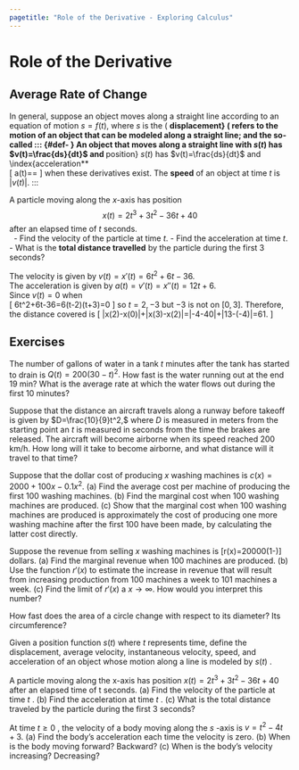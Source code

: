```yaml
---
pagetitle: "Role of the Derivative - Exploring Calculus"
---
```

# Role of the Derivative

## Average Rate of Change


In general, suppose an object moves along a straight line according to an equation of motion $s=f(t),$ where $s$ is the \index{displacement} (\index{directed distance} **displacement} (\index{directed distance** ) of the object from the origin at time $t.$  
The function $f$ that describes the motion is called the \index{position function} **position function**  of the object. 
In the time interval from $t=a$ to $t=a+h$  the change in position is $f(a+h)-f(a)$ and the \index{average velocity} **average velocity**  over this time interval is 
\[
\frac{f(a+h)-f(a)}{h}
\] 
which is the same as the slope of the secant line through these two points.


::: {#exm- } 
If a billiard is dropped from a height of 500 feet, its height $s$  at time $t$  is given by the position function $s=-16t^2+500$  where $s$  is measured in feet and $t$  is measured in seconds. 
Find the average velocity over the intervals $[2,2.5]$ and $[2,2.6]$.  
::: 

::: {.solution }
For the interval $[2,2.5],$ the object falls from a height of $s(2)=-16(2)^2+500=436$  feet to a height of $s(2.5)=-16(2.5)^2+500=400.$  
The average velocity is 
\[
\frac{\Delta  s}{\Delta  t}=\frac{s(2.5)-s(2)}{2.5-2}=\frac{400-436}{2.5-2}=-72.
\]
For the interval $[2,2.6],$ the object falls from a height of $s(2)=436$  feet to a height of $s(2.6)=391.84.$  
The average velocity is 
\[
\frac{\Delta  s}{\Delta  t}=\frac{s(2.6)-s(2)}{2.6-2}=\frac{391.84-436}{2.6-2}=-73.6.
\]
Note that the average velocities are negative indicating that the object is moving downward.
::: 

## Instantaneous Rate of Change


The difference quotient 
\[
\frac{\Delta  y}{\Delta  x}=\frac{f\left(x_2\right)-f\left(x_1\right)}{x_2-x_1}
\]
is the average rate of change of $y$  with respect to $x$  over the interval $\left[x_1,x_2\right]$ and can be interpreted as the slope of the secant line.
Its limit as $\Delta x\to 0$  is the derivative at $x=x_1$ and is denoted by $f'\left(x_1\right).$  
We interpret the limit of the average rate of change as the interval becomes smaller and smaller to be the instantaneous rate of change. 
Often, different branches of science have specific interpretations of the derivative.


As $\Delta  x\to 0$  the average rate of change approaches the \index{instantaneous rate for change} **instantaneous rate for change** ; that
is, 
\[
\lim _{\Delta  x\to 0} \frac{\Delta  y}{\Delta  x} = f'(x)
\] 
and is also known as the \index{derivative} **derivative**  of $f$  at $x.$ 


## Free-Falling Body


Basically, \index{rectilinear motion} refers to the motion of an object that can be modeled along a straight line; and the so-called \index{falling body problems} **rectilinear motion} refers to the motion of an object that can be modeled along a straight line; and the so-called \index{falling body problems**  are a special type of rectilinear motion where the motion of an object is falling (or propelled) in a vertical direction. 
Another type of rectilinear motion is the \index{free-falling body problem} **free-falling body problem** .


The position of a free-falling body (neglect air resistance) under the influence of gravity can be represented by the function  
\[
s(t)=\frac{1}{2}g t^2+v_0t+s_0
\]
where $g$  is the acceleration due to gravity (on earth $g\approx -32 \text{ft}\left/s^2\right.$) and $s_0$  and $v_0$  are the initial height and velocity of the object (when $t=0$).


::: {#exm- } 
A ball is thrown vertically upward from the ground with an initial velocity of $160 \text{ ft/s}$. 
\ 
- When will it hit the ground?
- With what velocity will the ball hit the ground?
- When will the ball reach its maximum height and what is the maximum height?
 
::: 

::: {.solution }
\ 
- We can determine when the ball will hit the ground by solving 
$$
s(t)=\frac{1}{2}g t^2+v_0t+s_0=0
$$ 
for $t$. 
Using $g=-32$ , $v_0=160$ , and $s_0=0$. 
We find 
$$
s(t)=-16t^2+160 t=16t (-t+10)=0
$$ 
when $t=0$  and $t=10$. 
Thus the ball will hit the ground 10 seconds after it is thrown upwards.
- The velocity of the ball at time $t$  is given by the first derivative of $s$, namely 
$$
v(t)=s'(t)=g t+v_0.
$$ 
When $t=10$ we find, $v(10)=-32 (10)+160=-160$ and so the velocity of the ball is $-160 \text{ ft}/s$ when it hits the ground.
- The ball reaches it's maximum height when the velocity is zero, thus we solve 
$$
v(t)= g t+v_0=-32 t+160=0
$$ 
yielding $t=2$. 
Its position at $t=2$ is the maximum height which is $s(2)=16(2)(-2+10)=256$. 
Therefore, 2 seconds after the ball is thrown, the ball reaches it's maximum height of 256 ft.
 
::: 


::: {#def- } 
An object that moves along a straight line with \index{position} $s(t)$  has \index{velocity} $v(t)=\frac{ds}{dt}$  and \index{acceleration} **position} $s(t)$  has \index{velocity} $v(t)=\frac{ds}{dt}$  and \index{acceleration**  
\[
a(t)=\frac{dv}{dt}=\frac{d^2 s}{dt ^2}
\] 
when these derivatives exist. 
The \index{speed} **speed**  of an object at time $t$  is $|v(t)|.$ 
::: 


::: {#exm- } 
A particle moving along the $x$-axis has position 
$$
x(t)=2t^3+3t^2-36t+40
$$ 
after an elapsed time of $t$ seconds.  
\ 
- Find the velocity of the particle at time $t.$ 
- Find the acceleration at time $t.$
- What is the \index{total distance travelled} **total distance travelled**  by the particle during the first 3 seconds?
 
::: 

::: {.solution }
The velocity is given by  $v(t)=x'(t)=6t^2+6 t-36.$  
The acceleration is given by $a(t)=v'(t)=x''(t)=12 t+6.$  
Since $v(t)=0$  when  
\[
6t^2+6t-36=6(t-2)(t+3)=0
\] 
so $t=2, -3$ but $-3$ is not on $[0,3]$. 
Therefore, the distance covered is
\[
|x(2)-x(0)|+|x(3)-x(2)|=|-4-40|+|13-(-4)|=61.
 \]
::: 

## Exercises

::: {#exr- } 
The number of gallons of water in a tank $t$  minutes after the tank has started to drain is $Q(t)=200(30-t)^2.$  How fast is the water running out at the end 19 min? What is the average rate at which the water flows out during the first 10 minutes?
::: 

::: {#exr- } 
Suppose that the distance an aircraft travels along a runway before takeoff is given by $D=\frac{10}{9}t^2,$  where $D$  is measured in meters from the starting point an $t$  is measured in seconds from the time the brakes are released. The aircraft will become airborne when its speed reached 200 km/h. How long will it take to become airborne, and what distance will it travel to that time?
::: 

::: {#exr- } 
Suppose that the dollar cost of producing $x$  washing machines is $c(x)=2000+100x-0.1x^2.$  (a) Find the average cost per machine of producing the first 100 washing machines. (b) Find the marginal cost when 100 washing machines are produced.  (c) Show that the marginal cost when 100 washing machines are produced is approximately the cost of producing one more washing machine after the first 100 have been made, by calculating the latter cost directly.
::: 

::: {#exr- } 
Suppose the revenue from selling $x$  washing machines is  \[r(x)=20000\left(1-\frac{1}{x}\right)\] dollars.  (a) Find the marginal revenue when 100 machines are produced. (b) Use the function $r'(x)$  to estimate the increase in revenue that will result from increasing production from 100 machines a week to 101 machines a week.  (c) Find the limit of $r'(x)$  a $x\to \infty .$  How would you interpret this number?
::: 

::: {#exr- } 
How fast does the area of a circle change with respect to its diameter? Its circumference?
::: 

::: {#exr- } 
Given a position function $s(t)$  where $t$  represents time, define the displacement, average velocity, instantaneous velocity, speed, and acceleration of an object whose motion along a line is modeled by $s(t)$ .
::: 

::: {#exr- } 
A particle moving along the x-axis has position $x(t)=2t^3+3t^2-36t+40$  after an elapsed time of t seconds. (a) Find the velocity of the particle at time $t$ . (b) Find the acceleration at time $t$ . (c) What is the total distance traveled by the particle during the first 3 seconds?
::: 

::: {#exr- } 
At time $t\geq 0$ , the velocity of a body moving along the $s$ -axis is $v=t^2-4t+3$. (a) Find the body's acceleration each time the velocity is zero. (b) When is the body moving forward? Backward? (c) When is the body's velocity increasing? Decreasing?
::: 


